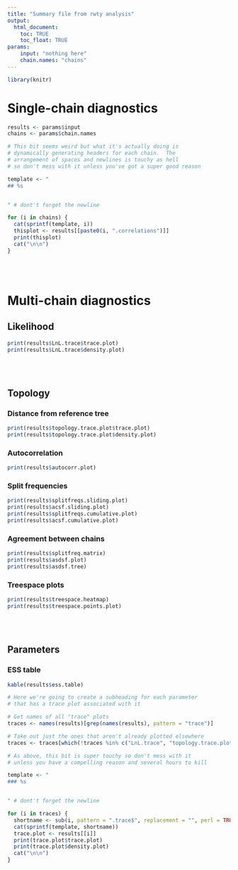 ```yaml
---
title: "Summary file from rwty analysis"
output:
  html_document:
    toc: TRUE
    toc_float: TRUE
params:
    input: "nothing here"
    chain.names: "chains"
---
```


```r
library(knitr)
```


# Single-chain diagnostics

```r
results <- params$input
chains <- params$chain.names

# This bit seems weird but what it's actually doing is
# dynamically generating headers for each chain.  The
# arrangement of spaces and newlines is touchy as hell
# so don't mess with it unless you've got a super good reason

template <- "
## %s


" # dont't forget the newline

for (i in chains) {
  cat(sprintf(template, i))
  thisplot <- results[[paste0(i, ".correlations")]]
  print(thisplot)
  cat("\n\n")
}

```

<br>
<br>

# Multi-chain diagnostics

## Likelihood
```r
print(results$LnL.trace$trace.plot)
print(results$LnL.trace$density.plot)
```

<br>
<br>

## Topology

### Distance from reference tree
```r
print(results$topology.trace.plot$trace.plot)
print(results$topology.trace.plot$density.plot)
```

### Autocorrelation
```r
print(results$autocorr.plot)
```

### Split frequencies
```r
print(results$splitfreqs.sliding.plot)
print(results$acsf.sliding.plot)
print(results$splitfreqs.cumulative.plot)
print(results$acsf.cumulative.plot)
```

### Agreement between chains
```r
print(results$splitfreq.matrix)
print(results$asdsf.plot)
print(results$asdsf.tree)
```

### Treespace plots
```r
print(results$treespace.heatmap)
print(results$treespace.points.plot)
```

<br>
<br>

## Parameters

### ESS table
```r
kable(results$ess.table)
```

```r
# Here we're going to create a subheading for each parameter
# that has a trace plot associated with it

# Get names of all "trace" plots
traces <- names(results)[grep(names(results), pattern = "trace")]

# Take out just the ones that aren't already plotted elsewhere
traces <- traces[which(!traces %in% c("LnL.trace", "topology.trace.plot"))]

# As above, this bit is super touchy so don't mess with it
# unless you have a compelling reason and several hours to kill

template <- "
### %s


" # dont't forget the newline

for (i in traces) {
  shortname <- sub(i, pattern = ".trace$", replacement = "", perl = TRUE)
  cat(sprintf(template, shortname))
  trace.plot <- results[[i]]
  print(trace.plot$trace.plot)
  print(trace.plot$density.plot)
  cat("\n\n")
}

```

